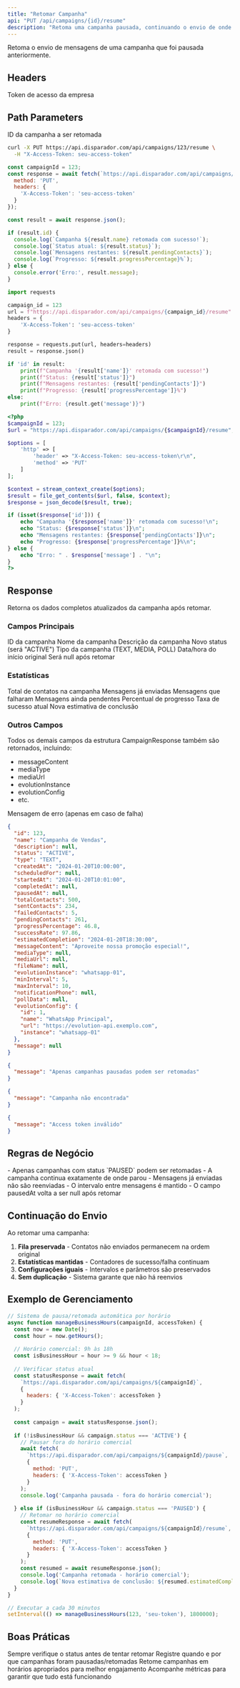 ```yaml
---
title: "Retomar Campanha"
api: "PUT /api/campaigns/{id}/resume"
description: "Retoma uma campanha pausada, continuando o envio de onde parou"
---
```


<Tip>
Retoma o envio de mensagens de uma campanha que foi pausada anteriormente.
</Tip>

## Headers

<ParamField header="X-Access-Token" type="string" required>
  Token de acesso da empresa
</ParamField>

## Path Parameters

<ParamField path="id" type="number" required>
  ID da campanha a ser retomada
</ParamField>

<RequestExample>

```bash cURL
curl -X PUT https://api.disparador.com/api/campaigns/123/resume \
  -H "X-Access-Token: seu-access-token"
```

```javascript JavaScript
const campaignId = 123;
const response = await fetch(`https://api.disparador.com/api/campaigns/${campaignId}/resume`, {
  method: 'PUT',
  headers: {
    'X-Access-Token': 'seu-access-token'
  }
});

const result = await response.json();

if (result.id) {
  console.log(`Campanha ${result.name} retomada com sucesso!`);
  console.log(`Status atual: ${result.status}`);
  console.log(`Mensagens restantes: ${result.pendingContacts}`);
  console.log(`Progresso: ${result.progressPercentage}%`);
} else {
  console.error('Erro:', result.message);
}
```

```python Python
import requests

campaign_id = 123
url = f"https://api.disparador.com/api/campaigns/{campaign_id}/resume"
headers = {
    'X-Access-Token': 'seu-access-token'
}

response = requests.put(url, headers=headers)
result = response.json()

if 'id' in result:
    print(f"Campanha '{result['name']}' retomada com sucesso!")
    print(f"Status: {result['status']}")
    print(f"Mensagens restantes: {result['pendingContacts']}")
    print(f"Progresso: {result['progressPercentage']}%")
else:
    print(f"Erro: {result.get('message')}")
```

```php PHP
<?php
$campaignId = 123;
$url = "https://api.disparador.com/api/campaigns/{$campaignId}/resume";

$options = [
    'http' => [
        'header' => "X-Access-Token: seu-access-token\r\n",
        'method' => 'PUT'
    ]
];

$context = stream_context_create($options);
$result = file_get_contents($url, false, $context);
$response = json_decode($result, true);

if (isset($response['id'])) {
    echo "Campanha '{$response['name']}' retomada com sucesso!\n";
    echo "Status: {$response['status']}\n";
    echo "Mensagens restantes: {$response['pendingContacts']}\n";
    echo "Progresso: {$response['progressPercentage']}%\n";
} else {
    echo "Erro: " . $response['message'] . "\n";
}
?>
```

</RequestExample>

## Response

Retorna os dados completos atualizados da campanha após retomar.

### Campos Principais

<ResponseField name="id" type="number">
  ID da campanha
</ResponseField>

<ResponseField name="name" type="string">
  Nome da campanha
</ResponseField>

<ResponseField name="description" type="string">
  Descrição da campanha
</ResponseField>

<ResponseField name="status" type="string">
  Novo status (será "ACTIVE")
</ResponseField>

<ResponseField name="type" type="string">
  Tipo da campanha (TEXT, MEDIA, POLL)
</ResponseField>

<ResponseField name="startedAt" type="string">
  Data/hora do início original
</ResponseField>

<ResponseField name="pausedAt" type="string">
  Será null após retomar
</ResponseField>

### Estatísticas

<ResponseField name="totalContacts" type="number">
  Total de contatos na campanha
</ResponseField>

<ResponseField name="sentContacts" type="number">
  Mensagens já enviadas
</ResponseField>

<ResponseField name="failedContacts" type="number">
  Mensagens que falharam
</ResponseField>

<ResponseField name="pendingContacts" type="number">
  Mensagens ainda pendentes
</ResponseField>

<ResponseField name="progressPercentage" type="number">
  Percentual de progresso
</ResponseField>

<ResponseField name="successRate" type="number">
  Taxa de sucesso atual
</ResponseField>

<ResponseField name="estimatedCompletion" type="string">
  Nova estimativa de conclusão
</ResponseField>

### Outros Campos

Todos os demais campos da estrutura CampaignResponse também são retornados, incluindo:
- messageContent
- mediaType
- mediaUrl
- evolutionInstance
- evolutionConfig
- etc.

<ResponseField name="message" type="string">
  Mensagem de erro (apenas em caso de falha)
</ResponseField>

<ResponseExample>

```json 200 - Sucesso
{
  "id": 123,
  "name": "Campanha de Vendas",
  "description": null,
  "status": "ACTIVE",
  "type": "TEXT",
  "createdAt": "2024-01-20T10:00:00",
  "scheduledFor": null,
  "startedAt": "2024-01-20T10:01:00",
  "completedAt": null,
  "pausedAt": null,
  "totalContacts": 500,
  "sentContacts": 234,
  "failedContacts": 5,
  "pendingContacts": 261,
  "progressPercentage": 46.8,
  "successRate": 97.86,
  "estimatedCompletion": "2024-01-20T18:30:00",
  "messageContent": "Aproveite nossa promoção especial!",
  "mediaType": null,
  "mediaUrl": null,
  "fileName": null,
  "evolutionInstance": "whatsapp-01",
  "minInterval": 5,
  "maxInterval": 10,
  "notificationPhone": null,
  "pollData": null,
  "evolutionConfig": {
    "id": 1,
    "name": "WhatsApp Principal",
    "url": "https://evolution-api.exemplo.com",
    "instance": "whatsapp-01"
  },
  "message": null
}
```

```json 400 - Campanha Não Pode Ser Retomada
{
  "message": "Apenas campanhas pausadas podem ser retomadas"
}
```

```json 400 - Campanha Não Encontrada
{
  "message": "Campanha não encontrada"
}
```

```json 400 - Token Inválido
{
  "message": "Access token inválido"
}
```

</ResponseExample>

## Regras de Negócio

<Warning>
- Apenas campanhas com status `PAUSED` podem ser retomadas
- A campanha continua exatamente de onde parou
- Mensagens já enviadas não são reenviadas
- O intervalo entre mensagens é mantido
- O campo pausedAt volta a ser null após retomar
</Warning>

## Continuação do Envio

Ao retomar uma campanha:

1. **Fila preservada** - Contatos não enviados permanecem na ordem original
2. **Estatísticas mantidas** - Contadores de sucesso/falha continuam
3. **Configurações iguais** - Intervalos e parâmetros são preservados
4. **Sem duplicação** - Sistema garante que não há reenvios

## Exemplo de Gerenciamento

```javascript
// Sistema de pausa/retomada automática por horário
async function manageBusinessHours(campaignId, accessToken) {
  const now = new Date();
  const hour = now.getHours();
  
  // Horário comercial: 9h às 18h
  const isBusinessHour = hour >= 9 && hour < 18;
  
  // Verificar status atual
  const statusResponse = await fetch(
    `https://api.disparador.com/api/campaigns/${campaignId}`,
    {
      headers: { 'X-Access-Token': accessToken }
    }
  );
  
  const campaign = await statusResponse.json();
  
  if (!isBusinessHour && campaign.status === 'ACTIVE') {
    // Pausar fora do horário comercial
    await fetch(
      `https://api.disparador.com/api/campaigns/${campaignId}/pause`,
      {
        method: 'PUT',
        headers: { 'X-Access-Token': accessToken }
      }
    );
    console.log('Campanha pausada - fora do horário comercial');
    
  } else if (isBusinessHour && campaign.status === 'PAUSED') {
    // Retomar no horário comercial
    const resumeResponse = await fetch(
      `https://api.disparador.com/api/campaigns/${campaignId}/resume`,
      {
        method: 'PUT',
        headers: { 'X-Access-Token': accessToken }
      }
    );
    const resumed = await resumeResponse.json();
    console.log('Campanha retomada - horário comercial');
    console.log(`Nova estimativa de conclusão: ${resumed.estimatedCompletion}`);
  }
}

// Executar a cada 30 minutos
setInterval(() => manageBusinessHours(123, 'seu-token'), 1800000);
```

## Boas Práticas

<CardGroup cols={2}>
  <Card title="Verificar Status" icon="search" color="#3b82f6">
    Sempre verifique o status antes de tentar retomar
  </Card>
  <Card title="Logs e Notificações" icon="bell" color="#8b5cf6">
    Registre quando e por que campanhas foram pausadas/retomadas
  </Card>
  <Card title="Horários Adequados" icon="clock" color="#16a34a">
    Retome campanhas em horários apropriados para melhor engajamento
  </Card>
  <Card title="Monitorar Após Retomar" icon="chart-line" color="#f59e0b">
    Acompanhe métricas para garantir que tudo está funcionando
  </Card>
</CardGroup>